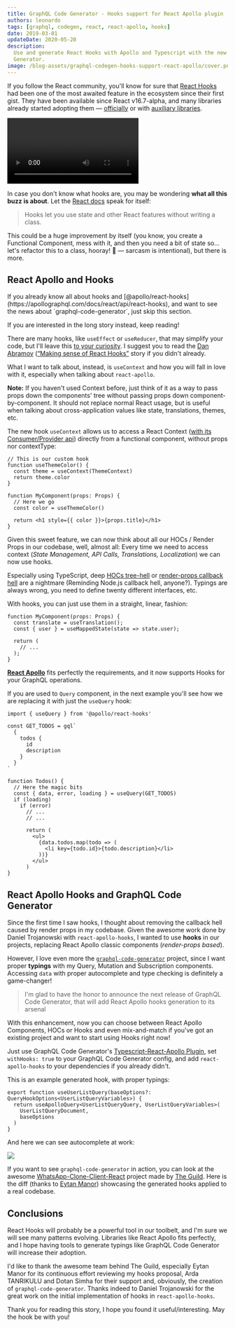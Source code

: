 ```yaml
---
title: GraphQL Code Generator - Hooks support for React Apollo plugin
authors: leonardo
tags: [graphql, codegen, react, react-apollo, hooks]
date: 2019-03-01
updateDate: 2020-05-20
description:
  Use and generate React Hooks with Apollo and Typescript with the new version of GraphQL Code
  Generator.
image: /blog-assets/graphql-codegen-hooks-support-react-apollo/cover.png
---
```


If you follow the React community, you'll know for sure that
[React Hooks](https://reactjs.org/docs/hooks-intro.html) had been one of the most awaited feature in
the ecosystem since their first gist. They have been available since React v16.7-alpha, and many
libraries already started adopting them —
[officially](https://react.i18next.com/latest/usetranslation-hook) or with
[auxiliary libraries](https://github.com/facebookincubator/redux-react-hook).

<Video
  src="https://youtube.com/embed/dpw9EHDh2bM"
  title="React Today and Tomorrow and 90% Cleaner React With Hooks"
/>

In case you don't know what hooks are, you may be wondering **what all this buzz is about**. Let the
[React docs](https://reactjs.org/docs/hooks-intro.html) speak for itself:

> Hooks let you use state and other React features without writing a class.

This could be a huge improvement by itself (you know, you create a Functional Component, mess with
it, and then you need a bit of state so... let's refactor this to a class, hooray! 🎉 — sarcasm is
intentional), but there is more.

## React Apollo and Hooks

<Callout>
If you already know all about hooks and [@apollo/react-hooks](https://apollographql.com/docs/react/api/react-hooks), and want to see the news about `graphql-code-generator`, just skip this section.

If you are interested in the long story instead, keep reading!

</Callout>

There are many hooks, like `useEffect` or `useReducer`, that may simplify your code, but I'll leave
this [to your curiosity](https://reactjs.org/docs/hooks-overview.html). I suggest you to read the
[Dan Abramov](https://twitter.com/dan_abramov)
([“Making sense of React Hooks”](https://medium.com/@dan_abramov/making-sense-of-react-hooks-fdbde8803889)
story if you didn't already.

What I want to talk about, instead, is `useContext` and how you will fall in love with it,
especially when talking about `react-apollo`.

**Note:** If you haven't used Context before, just think of it as a way to pass props down the
components' tree without passing props down component-by-component. It should not replace normal
React usage, but is useful when talking about cross-application values like state, translations,
themes, etc.

The new hook `useContext` allows us to access a React Context
([with its Consumer/Provider api](https://reactjs.org/docs/context.html)) directly from a functional
component, without props nor contextType:

```tsx
// This is our custom hook
function useThemeColor() {
  const theme = useContext(ThemeContext)
  return theme.color
}

function MyComponent(props: Props) {
  // Here we go
  const color = useThemeColor()

  return <h1 style={{ color }}>{props.title}</h1>
}
```

Given this sweet feature, we can now think about all our HOCs / Render Props in our codebase, well,
almost all: Every time we need to access context (_State Management, API Calls, Translations,
Localization_) we can now use hooks.

Especially using TypeScript, deep
[HOCs tree-hell](https://reddit.com/r/reactjs/comments/85h93f/higher_order_component_hell) or
[render-props callback hell](https://medium.com/@ntgard/why-i-dont-use-render-props-in-react-10f18abdff11)
are a nightmare (Reminding Node.js callback hell, anyone?). Typings are always wrong, you need to
define twenty different interfaces, etc.

With hooks, you can just use them in a straight, linear, fashion:

```tsx
function MyComponent(props: Props) {
  const translate = useTranslation();
  const { user } = useMappedState(state => state.user);

  return (
    // ...
  );
}
```

[**React Apollo**](https://github.com/apollographql/react-apollo) fits perfectly the requirements,
and it now supports Hooks for your GraphQL operations.

If you are used to `Query` component, in the next example you'll see how we are replacing it with
just the `useQuery` hook:

```tsx
import { useQuery } from '@apollo/react-hooks'

const GET_TODOS = gql`
  {
    todos {
      id
      description
    }
  }
`

function Todos() {
  // Here the magic bits
  const { data, error, loading } = useQuery(GET_TODOS)
  if (loading)
    if (error)
      // ...
      // ...

      return (
        <ul>
          {data.todos.map(todo => (
            <li key={todo.id}>{todo.description}</li>
          ))}
        </ul>
      )
}
```

## React Apollo Hooks and GraphQL Code Generator

Since the first time I saw hooks, I thought about removing the callback hell caused by render props
in my codebase. Given the awesome work done by Daniel Trojanowski with `react-apollo-hooks`, I
wanted to use **hooks** in our projects, replacing React Apollo classic components (_render-props
based_).

However, I love even more the [`graphql-code-generator`](https://graphql-code-generator.com)
project, since I want proper **typings** with my Query, Mutation and Subscription components.
Accessing `data` with proper autocomplete and type checking is definitely a game-changer!

> I'm glad to have the honor to announce the next release of GraphQL Code Generator, that will add
> React Apollo hooks generation to its arsenal

With this enhancement, now you can choose between React Apollo Components, HOCs or Hooks and even
mix-and-match if you've got an existing project and want to start using Hooks right now!

Just use GraphQL Code Generator's
[Typescript-React-Apollo Plugin](https://graphql-code-generator.com/docs/plugins/typescript-react-apollo),
set `withHooks: true` to your GraphQL Code Generator config, and add `react-apollo-hooks` to your
dependencies if you already didn't.

This is an example generated hook, with proper typings:

```tsx
export function useUserListQuery(baseOptions?: QueryHookOptions<UserListQueryVariables>) {
  return useApolloQuery<UserListQueryQuery, UserListQueryVariables>(
    UserListQueryDocument,
    baseOptions
  )
}
```

And here we can see autocomplete at work:

![](/blog-assets/graphql-codegen-hooks-support-react-apollo/vscode.png)

If you want to see `graphql-code-generator` in action, you can look at the awesome
[WhatsApp-Clone-Client-React](https://github.com/Urigo/WhatsApp-Clone-Client-React) project made by
[The Guild](/). Here is the diff (thanks to
[Eytan Manor](https://medium.com/u/5a6962cd709e)) showcasing the generated hooks applied to a real
codebase.

## Conclusions

React Hooks will probably be a powerful tool in our toolbelt, and I'm sure we will see many patterns
evolving. Libraries like React Apollo fits perfectly, and I hope having tools to generate typings
like GraphQL Code Generator will increase their adoption.

I'd like to thank the awesome team behind The Guild, especially Eytan Manor for its continuous
effort reviewing my hooks proposal, Arda TANRIKULU and Dotan Simha for their support and, obviously,
the creation of `graphql-code-generator`. Thanks indeed to Daniel Trojanowski for the great work on
the initial implementation of hooks in `react-apollo-hooks`.

Thank you for reading this story, I hope you found it useful/interesting. May the hook be with you!
